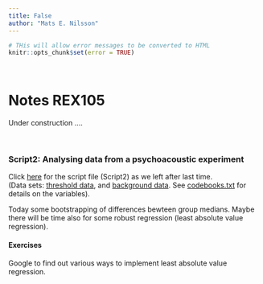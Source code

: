 ---
title: False
author: "Mats E. Nilsson"
---

```{r setup, cache = FALSE, echo = FALSE}
# THis will allow error messages to be converted to HTML
knitr::opts_chunk$set(error = TRUE)
```
\  
\


# Notes REX105
Under construction ....



\  
\  
\ 


### Script2: Analysing data from a psychoacoustic experiment
Click
<a href="script2_4.R" target="_blank">here</a>
for the script file (Script2) as we left after last time.  
(Data sets:  <a href="./stat1/threshold_data.txt" target="_blank">threshold data</a>, and 
<a href="./stat1/background_data.txt" target="_blank">background data</a>. See 
<a href="./stat1/codebooks.txt" target="_blank">codebooks.txt</a>
for details on the variables).

Today some bootstrapping  of differences bewteen group medians. Maybe there will 
be time also for some robust regression (least absolute value regression). 

#### Exercises
Google to find out various ways to implement least absolute value regression.  


\  
\  



